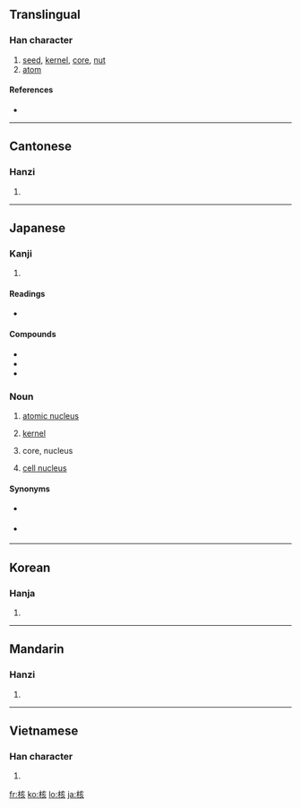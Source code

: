 {{also|覈}}
==Translingual==

===Han character===
{{Han char|rn=75|rad=木|as=06|sn=10|four=4098<sub>2</sub>|canj=木卜女人 (DYVO)}}

# [[seed]], [[kernel]], [[core]], [[nut]]
# [[atom]]

====References====
* {{Han ref|kx=0524.040|dkj=14743|dj=0912.070|hdz=21206.040|uh=6838|ud=26680|bh=AED6|bd=44758}}

----

==Cantonese==

===Hanzi===
{{yue-hanzi|jyut=|y=hat6, wat6}}

# {{defn|Cantonese|sort=木06}}

----

==Japanese==

===Kanji===
{{ja-kanji|grade=c|rs=木06}}

# {{defn|Japanese}}

====Readings====
* {{ja-readings|on=[[かく]] (kaku)|kun=[[さね]] (sane)}}

====Compounds====
* {{term|原子核||[[atomic nucleus]]|tr=[[げんしかく]], [[genshi kaku]]|lang=ja|sc=Jpan}}
* {{term|細胞核||[[cell nucleus]]|tr=[[さいぼうかく]], [[saibō kaku]]|lang=ja|sc=Jpan}}
* {{term|核実験||[[nuclear test]]|tr=[[かくじっけん]], [[kaku jikken]]|lang=ja|sc=Jpan}}

===Noun===
{{ja-noun|k|hira=かく|rom=kaku}}

# [[atomic nucleus]]
# {{algebra|lang=ja|skey=かく}} [[kernel]]
# {{astronomy|lang=ja|skey=かく}} core, nucleus
# [[cell nucleus]]

====Synonyms====
* {{sense|atomic nucleus}} {{term|原子核|tr=[[げんしかく]], [[genshi kaku]]|lang=ja|sc=Jpan}}
* {{sense|cell nucleus}} {{term|細胞核|tr=[[さいぼうかく]], [[saibō kaku]]|lang=ja|sc=Jpan}}

----

==Korean==

===Hanja===
{{ko-hanja|hangeul=[[핵]], [[홀]]|eumhun=|rv=haek, hol|mr=haek, hol|y=hayk, hol}}

# {{defn|Korean|sort=木06}}

----

==Mandarin==

===Hanzi===
{{cmn-hanzi|pin=[[hé]] ([[he2]]), [[hú]] ([[hu2]])|wg=ho<sup>2</sup>, hu<sup>2</sup>}}

# {{defn|Mandarin|sort=木06}}

----

==Vietnamese==

===Han character===
{{vi-hantu|[[hạch]], [[cây]], [[cơi]], [[hột]]|rs=木06}}

# {{defn|Vietnamese|sort=木06}}

[[fr:核]]
[[ko:核]]
[[lo:核]]
[[ja:核]]